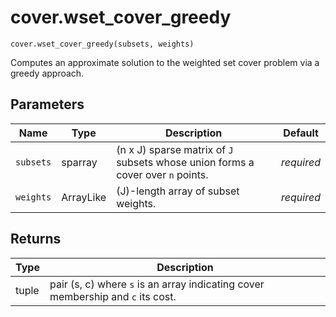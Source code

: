 # cover.wset_cover_greedy { #geomcover.cover.wset_cover_greedy }

`cover.wset_cover_greedy(subsets, weights)`

Computes an approximate solution to the weighted set cover problem via a greedy approach.

## Parameters

| Name      | Type      | Description                                                                         | Default    |
|-----------|-----------|-------------------------------------------------------------------------------------|------------|
| `subsets` | sparray   | (n x J) sparse matrix of ``J`` subsets whose union forms a cover over ``n`` points. | _required_ |
| `weights` | ArrayLike | (J)-length array of subset weights.                                                 | _required_ |

## Returns

| Type   | Description                                                                         |
|--------|-------------------------------------------------------------------------------------|
| tuple  | pair (s, c) where ``s`` is an array indicating cover membership and ``c`` its cost. |